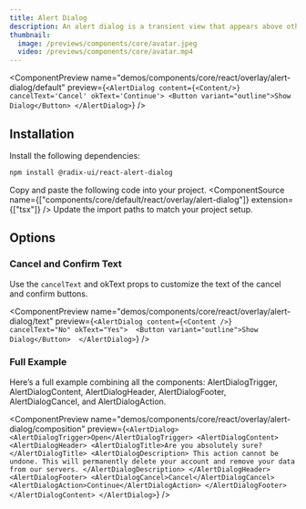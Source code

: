 ```yaml
---
title: Alert Dialog
description: An alert dialog is a transient view that appears above other content on the screen when a user interacts with a control.
thumbnail:
  image: /previews/components/core/avatar.jpeg
  video: /previews/components/core/avatar.mp4
---
```


<ComponentPreview
  name="demos/components/core/react/overlay/alert-dialog/default"
  preview={`<AlertDialog content={<Content/>} cancelText='Cancel' okText='Continue'>
  <Button variant="outline">Show Dialog</Button>
</AlertDialog>`}
/>

## Installation

<Steps>
<Step>Install the following dependencies:</Step>

```bash
npm install @radix-ui/react-alert-dialog
```
  <Step>Copy and paste the following code into your project.</Step>
  <ComponentSource name={["components/core/default/react/overlay/alert-dialog"]} extension={["tsx"]} />
  <Step>Update the import paths to match your project setup.</Step>
</Steps>

## Options

### Cancel and Confirm Text

Use the `cancelText` and okText props to customize the text of the cancel and confirm buttons.

<ComponentPreview name="demos/components/core/react/overlay/alert-dialog/text" 
preview={`<AlertDialog content={<Content />} cancelText="No" okText="Yes"> 
  <Button variant="outline">Show Dialog</Button> 
</AlertDialog>`} />

### Full Example

Here’s a full example combining all the components: AlertDialogTrigger, AlertDialogContent, AlertDialogHeader, AlertDialogFooter, AlertDialogCancel, and AlertDialogAction.

<ComponentPreview name="demos/components/core/react/overlay/alert-dialog/composition" 
preview={`<AlertDialog>
  <AlertDialogTrigger>Open</AlertDialogTrigger>
  <AlertDialogContent>
    <AlertDialogHeader>
      <AlertDialogTitle>Are you absolutely sure?</AlertDialogTitle>
      <AlertDialogDescription>
        This action cannot be undone. This will permanently delete your account
        and remove your data from our servers.
      </AlertDialogDescription>
    </AlertDialogHeader>
    <AlertDialogFooter>
      <AlertDialogCancel>Cancel</AlertDialogCancel>
      <AlertDialogAction>Continue</AlertDialogAction>
    </AlertDialogFooter>
  </AlertDialogContent>
</AlertDialog>`} />